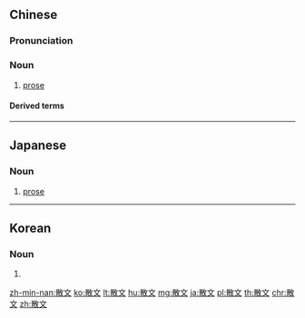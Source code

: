 ==Chinese==
{{zh-forms}}

===Pronunciation===
{{zh-pron
|m=sǎnwén
|c=saan2 man4
|mn=sàn-bûn
|ma=Zh-sanwén.ogg
|cat=n
}}

===Noun===
{{zh-noun}}

# [[prose]] {{zh-mw|篇}}

====Derived terms====
{{zh-der|散文家|散文詩}}

----

==Japanese==
{{ja-kanjitab|さん|ぶん|yomi=o}}

===Noun===
{{ja-noun|さんぶん}}

# [[prose]]

----

==Korean==
{{ko-hanjatab}}

===Noun===
{{ko-noun|hj|hangeul=산문}}

# {{ko-hanja form of|산문|prose}}

[[zh-min-nan:散文]]
[[ko:散文]]
[[lt:散文]]
[[hu:散文]]
[[mg:散文]]
[[ja:散文]]
[[pl:散文]]
[[th:散文]]
[[chr:散文]]
[[zh:散文]]